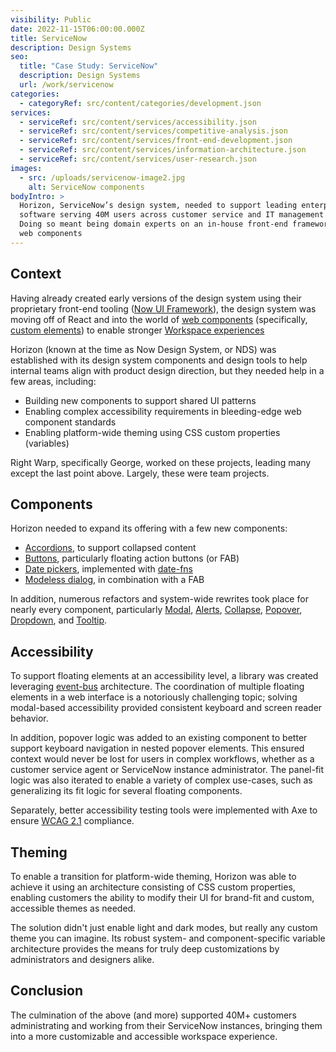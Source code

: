 ```yaml
---
visibility: Public
date: 2022-11-15T06:00:00.000Z
title: ServiceNow
description: Design Systems
seo:
  title: "Case Study: ServiceNow"
  description: Design Systems
  url: /work/servicenow
categories:
  - categoryRef: src/content/categories/development.json
services:
  - serviceRef: src/content/services/accessibility.json
  - serviceRef: src/content/services/competitive-analysis.json
  - serviceRef: src/content/services/front-end-development.json
  - serviceRef: src/content/services/information-architecture.json
  - serviceRef: src/content/services/user-research.json
images:
  - src: /uploads/servicenow-image2.jpg
    alt: ServiceNow components
bodyIntro: >
  Horizon, ServiceNow’s design system, needed to support leading enterprise
  software serving 40M users across customer service and IT management products.
  Doing so meant being domain experts on an in-house front-end framework based on 
  web components
---
```


<CallToAction
  label="View Component Documentation"
  href="https://horizon.servicenow.com/workspace/components "
/>

## Context

Having already created early versions of the design system using their proprietary front-end tooling ([Now UI Framework](https://developer.servicenow.com/dev.do#!/reference/next-experience/xanadu/ui-framework/getting-started/introduction)), the design system was moving off of React and into the world of [web components](https://developer.mozilla.org/en-US/docs/Web/API/Web_components) (specifically, [custom elements](https://developer.mozilla.org/en-US/docs/Web/API/Web_components/Using_custom_elements)) to enable stronger [Workspace experiences](https://horizon.servicenow.com/workspace/overview)

Horizon (known at the time as Now Design System, or NDS) was established with its design system components and design tools to help internal teams align with product design direction, but they needed help in a few areas, including:

- Building new components to support shared UI patterns
- Enabling complex accessibility requirements in bleeding-edge web component standards
- Enabling platform-wide theming using CSS custom properties (variables)

Right Warp, specifically George, worked on these projects, leading many except the last point above. Largely, these were team projects.

## Components

Horizon needed to expand its offering with a few new components:

- [Accordions](https://horizon.servicenow.com/workspace/components/now-accordion), to support collapsed content
- [Buttons](https://horizon.servicenow.com/workspace/components/now-button-circular), particularly floating action buttons (or FAB)
- [Date pickers](https://horizon.servicenow.com/workspace/components/now-date-time), implemented with [date-fns](https://date-fns.org/)
- [Modeless dialog](https://horizon.servicenow.com/workspace/components/now-modeless-dialog), in combination with a FAB

In addition, numerous refactors and system-wide rewrites took place for nearly every component, particularly [Modal](https://horizon.servicenow.com/workspace/components/now-modal), [Alerts](https://horizon.servicenow.com/workspace/components/now-alert), [Collapse](https://horizon.servicenow.com/workspace/components/now-collapse), [Popover](https://horizon.servicenow.com/workspace/components/now-popover), [Dropdown](https://horizon.servicenow.com/workspace/components/now-dropdown), and [Tooltip](https://horizon.servicenow.com/workspace/components/now-tooltip).

## Accessibility

To support floating elements at an accessibility level, a library was created leveraging [event-bus](https://css-tricks.com/lets-create-a-lightweight-native-event-bus-in-javascript/) architecture. The coordination of multiple floating elements in a web interface is a notoriously challenging topic; solving modal-based accessibility provided consistent keyboard and screen reader behavior.

In addition, popover logic was added to an existing component to better support keyboard navigation in nested popover elements. This ensured context would never be lost for users in complex workflows, whether as a customer service agent or ServiceNow instance administrator. The panel-fit logic was also iterated to enable a variety of complex use-cases, such as generalizing its fit logic for several floating components.

<CallToAction
  href="https://horizon.servicenow.com/workspace/components/now-popover"
  label="View Popover Documentation"
/>

Separately, better accessibility testing tools were implemented with Axe to ensure [WCAG 2.1](https://www.w3.org/WAI/standards-guidelines/wcag/) compliance.

## Theming

To enable a transition for platform-wide theming, Horizon was able to achieve it using an architecture consisting of CSS custom properties, enabling customers the ability to modify their UI for brand-fit and custom, accessible themes as needed.

<CallToAction
  href="https://horizon.servicenow.com/workspace/foundations/color/color-overview"
  label="View Theming Documentation"
/>

The solution didn't just enable light and dark modes, but really any custom theme you can imagine. Its robust system- and component-specific variable architecture provides the means for truly deep customizations by administrators and designers alike.

## Conclusion

The culmination of the above (and more) supported 40M+ customers administrating and working from their ServiceNow instances, bringing them into a more customizable and accessible workspace experience.
